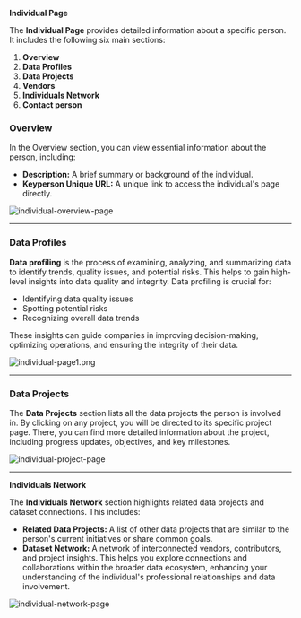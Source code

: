 **Individual Page**

The **Individual Page** provides detailed information about a specific person. It includes the following six main sections:

1. **Overview**  
2. **Data Profiles**  
3. **Data Projects**  
4. **Vendors**  
5. **Individuals Network**  
6. **Contact person**

### **Overview**

In the Overview section, you can view essential information about the person, including:

* **Description:** A brief summary or background of the individual.  
* **Keyperson Unique URL:** A unique link to access the individual's page directly.

<Frame>
  <img src="/images/person-overview.png" alt="individual-overview-page" style={{ borderRadius: '0.5rem' }} />
</Frame>

---

### **Data Profiles**

**Data profiling** is the process of examining, analyzing, and summarizing data to identify trends, quality issues, and potential risks. This helps to gain high-level insights into data quality and integrity. Data profiling is crucial for:

* Identifying data quality issues  
* Spotting potential risks  
* Recognizing overall data trends

These insights can guide companies in improving decision-making, optimizing operations, and ensuring the integrity of their data.

<Frame>
  <img src="/images/individual-page2.png" alt="individual-page1.png" style={{ borderRadius: '0.5rem' }} />
</Frame>

---

### **Data Projects**

The **Data Projects** section lists all the data projects the person is involved in. By clicking on any project, you will be directed to its specific project page. There, you can find more detailed information about the project, including progress updates, objectives, and key milestones.

<Frame>
  <img src="/images/person-project.png" alt="individual-project-page" style={{ borderRadius: '0.5rem' }} />
</Frame>

---

**Individuals Network**

The **Individuals Network** section highlights related data projects and dataset connections. This includes:

* **Related Data Projects:** A list of other data projects that are similar to the person's current initiatives or share common goals.  
* **Dataset Network:** A network of interconnected vendors, contributors, and project insights. This helps you explore connections and collaborations within the broader data ecosystem, enhancing your understanding of the individual's professional relationships and data involvement.

<Frame>
  <img src="/images/person-network.png" alt="individual-network-page" style={{ borderRadius: '0.5rem' }} />
</Frame>

